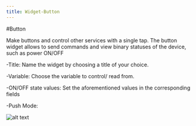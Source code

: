 ```yaml
---
title: Widget-Button
---
```


#Button

Make buttons and control other services with a single tap. The button widget allows to send commands and view binary statuses of the device, such as power ON/OFF

-Title: Name the widget by choosing a title of your choice.

-Variable: Choose the variable to control/ read from.

-ON/OFF state values: Set the aforementioned values in the corresponding fields

-Push Mode: 

![alt text](/images/Button.png)


